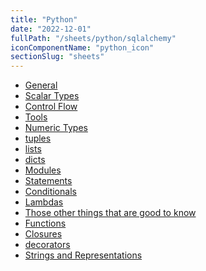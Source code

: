 ```yaml
---
title: "Python"
date: "2022-12-01"
fullPath: "/sheets/python/sqlalchemy"
iconComponentName: "python_icon"
sectionSlug: "sheets"
---
```


- [General](#general)
- [Scalar Types](#scalar-types)
- [Control Flow](#control-flow)
- [Tools](#tools)
- [Numeric Types](#numeric-types)
- [tuples](#tuples)
- [lists](#lists)
- [dicts](#dicts)
- [Modules](#modules)
- [Statements](#statements)
- [Conditionals](#conditionals)
- [Lambdas](#lambdas)
- [Those other things that are good to know](#those-other-things-that-are-good-to-know)
- [Functions](#functions)
- [Closures](#closures)
- [decorators](#decorators)
- [Strings and Representations](#strings-and-representations)
